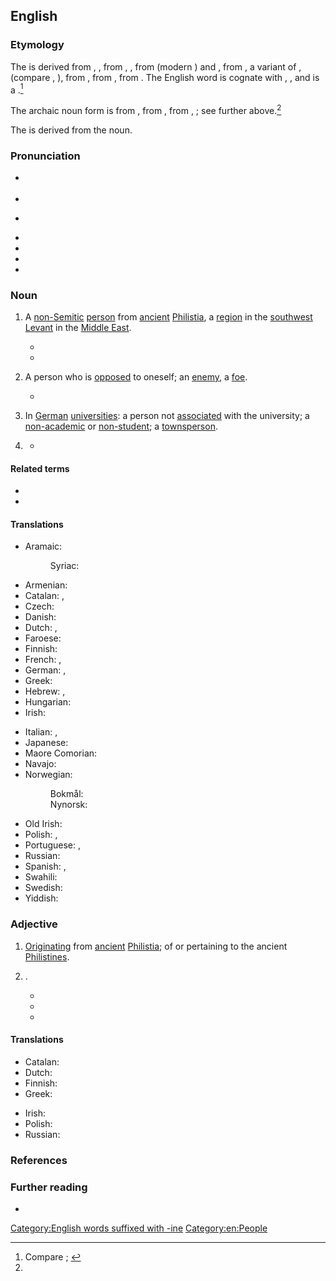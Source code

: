 {{also|philistine}}
==English==
{{was wotd|2009|January|16}}

===Etymology===
The {{glossary|noun}} is derived from {{inh|en|enm|Philistyne}}, {{m|enm|Philisten}}{{nb...|Palestine, Palisten, Phylestyne, Phylysteyn|otherforms=1}}, from {{inh|en|ang|Filistina}}, {{m|ang|Fillestina|pos={{glossary|genitive}} {{glossary|plural}}}}, from {{der|en|fro|Philistin}} (modern {{cog|fr|Philistin}}) and {{der|en|LL.|Philistinus}}, from {{der|en|grc-koi|Φυλιστῖνοι}}, a variant of {{m|grc-koi|Φυλιστιιμ}}, {{m|grc-koi|Φυλιστιείμ}} (compare {{cog|gkm|Φιλιστιείμ}}, {{cog|grc-koi|Παλαιστῖνοι}}), from {{der|en|he|פְּלִשְׁתִּים|tr=p'lishtím|pos=plural noun}}, from {{m|he|פְּלִשְׁתִּי|tr=p'lishtí|t=Philistine|pos=adjective}}, from {{m|he|פְּלֶשֶׁת|tr=p'léshet|t=Philistia}}. The English word is cognate with {{cog|akk||tr=Palastu}}, {{m|akk||tr=Pilistu}}, and is a {{doublet|en|Palestine|nocap=1}}.<ref name="OED">Compare {{R:OED Online|pos=n.'' and ''adj|id=142435|date=March 2006|nodot=1}}; {{R:Lexico|alt=Philistine{{sup|2}}|pos=n}}</ref>

The archaic noun {{glossary|plural}} form {{m|en|Philistim}} is from {{inh|en|enm|Philistiim}}{{nb...|Filistym, Philistieem, Philistiym|otherforms=1}}, from {{der|en|LL.|Philisthiim}}, from {{der|en|grc-koi|Φυλιστιιμ}}, {{m|grc-koi|Φυλιστιείμ}}; see further above.<ref name="OED"/>

The {{glossary|adjective}} is derived from the noun.

===Pronunciation===
* {{a|RP}} {{IPA|en|/ˈfɪlɪstaɪn/}}
* {{audio|en|LL-Q1860 (eng)-I learned some phrases-philistine.wav|Audio (RP)}}
* {{a|GA}} {{IPA|en|/ˈfɪlɪˌstaɪn/|/-lə-/|/-stin/|/fɪˈlɪstin/}}
* {{audio|en|En-us-Philistine.ogg|Audio (GA)}}
* {{audio|en|En-us-Philistine-3.ogg|Audio (GA)}}
* {{audio|en|En-au-Philistine.ogg|Audio (AU)}}
* {{hyphenation|en|Phi|list|ine}}

===Noun===
{{en-noun|s|Philistim|pl2qual=archaic}}

# {{lb|en|historical}} A [[non-]][[Semitic]] [[person]] from [[ancient#Adjective|ancient]] [[Philistia]], a [[region]] in the [[southwest]] [[Levant]] in the [[Middle East]].
#: {{synonyms|en|Philistee|q1=obsolete|Philistian|q2=archaic, rare}}
#* {{RQ:King James Version|Judges|16|23|url=https://archive.org/stream/Bible1611/Binder1#page/n358/mode/1up|column=1|passage=Then the lords of the '''Philiſtines''' gathered them together, for to offer a great ſacrifice vnto Dagon their god, and to reioyce; for they ſaid, Our god hath deliuered [[w:Samson|Samſon]] our enemy into our hand.}}
#* {{RQ:Churchill Celebrity|chapter=II|page=15|passage=Sunning himself on the board steps, I saw for the first time Mr. Farquhar Fenelon Cooke. He was dressed out in broad gaiters and bright tweeds, like an English tourist, and his face might have belonged to Dagon, idol of the '''Philistines'''.}}
# {{lb|en|figurative|frequently|humorous|usually|in the plural}} A person who is [[opposed#Adjective|opposed]] to oneself; an [[enemy]], a [[foe]].
#* {{RQ:Carlyle Past and Present|book=II|chapter=Abbot Hugo|page=44|passage=In very truth what could poor old Abbot Hugo do? A frail old man; and the '''Philistines''' were upon him,—that is to say, the Hebrews.}}
# {{lb|en|college slang|historical|nocat=1}} In [[German#Adjective|German]] [[university|universities]]: a person not [[associate#Verb|associated]] with the university; a [[nonacademic|non-academic]] or [[nonstudent|non-student]]; a [[townsperson]].
#: {{synonyms|en|philister|Philister|q2=both archaic}}
# {{alternative case form of|en|philistine|t=a [[person]] who is [[ignorant]] or [[uneducated]]; specifically, a person who [[lack#Verb|lacks]] [[appreciation]] of or is [[antagonistic]] towards [[art]] or [[culture#Noun|culture]], and who has [[pedestrian#Adjective|pedestrian]] [[taste#Noun|tastes]]}}
#: {{ux|en|It is Shakespearean, you '''Philistine'''!}}
#* {{quote-book|en|author=Thomas Carlyle|authorlink=Thomas Carlyle|chapter=Goethe|mainauthor={{w|Johann Wolfgang von Goethe}}|editor=[[w:Henry Duff Traill|H[enry] D[uff] Traill]]|title=[[w:Wilhelm Meister's Apprenticeship|Wilhelm Meister’s Apprenticeship and Travels: Translated from the German of Goethe{{nb...|In Two Volumes}}]]|series=The Works of Thomas Carlyle|seriesvolume=XXIII|edition=centenary|location=New York, N.Y.|publisher=[[w:Charles Scribner's Sons|Charles Scribner’s Sons]]|year=1824|volume=I|section=footnote 1|page=22|pageurl=https://books.google.com/books?id=O8wmAQAAMAAJ&pg=PA22|oclc=30760879|passage=[W]hen he &#91;{{w|Christoph Friedrich Nicolai}}&#93; wrote against [[w:Immanuel Kant|[Immanuel] Kant]]'s philosophy, without comprehending it; and judged of poetry as he judged of [[w:Brunswick Mum|Brunswick mum]], by its ''utility'', many people thought him wrong. A man of such spiritual habilitudes is now by the Germans called a ''Philister'', '''Philistine''': Nicolai earned for himself the painful pre-eminence of being ''Erz-Philister'', Arch-'''Philistine'''. [...] At present the literary '''Philistine''' seldom shows, never parades, himself in Germany; and when he does appear, he is in the last stage of emaciation.}}

====Related terms====
* {{l|en|Palestine}}
* {{l|en|Philistia}}

====Translations====
{{trans-top|non-Semitic person from ancient Philistia}}
* Aramaic:
*: Syriac: {{t|syc|ܦܠܫܬܝ̈ܐ}}
* Armenian: {{t|hy|փղշտացի}}
* Catalan: {{t|ca|filisteu}}, {{t|ca|filistea|f}}
* Czech: {{t|cs|Filištín|m}}
* Danish: {{t|da|filister}}
* Dutch: {{t+|nl|Filistijn|m}}, {{t|nl|Filistijnse|f}}
* Faroese: {{t|fo|filistari|m}}
* Finnish: {{t+|fi|filistealainen}}
* French: {{t+|fr|Philistin}}, {{t+|fr|Philistine|f}}
* German: {{t+|de|Philister|m}}, {{t|de|Philisterin|f}}
* Greek: {{t|el|Φιλισταίος|m}}
* Hebrew: {{t|he|פלשתי|m|tr=P'lishti}}, {{t|he|פְּלִשְׁתִּית‎|f}}
* Hungarian: {{t+|hu|filiszteus}}
* Irish: {{t|ga|Filistíneach|m}}
{{trans-mid}}
* Italian: {{t+|it|filisteo|m}}, {{t|it|filistea|f}}
* Japanese: {{t|ja|ペリシテ人|tr=ペリシテじん, perishite-jin}}
* Maore Comorian: {{t|swb|Mufilistini|c1}}
* Navajo: {{t|nv|Filístiya diné}}
* Norwegian:
*: Bokmål: {{t+|nb|filister|m}}
*: Nynorsk: {{t|nn|filistar|m}}
* Old Irish: {{t|sga|filistín|m}}
* Polish: {{t+|pl|Filistyn|m}}, {{t+|pl|Filistynka|f}}
* Portuguese: {{t|pt|filisteu|m}}, {{t|pt|filisteia|f}}
* Russian: {{t+|ru|филисти́млянин|m}}
* Spanish: {{t+|es|filisteo}}, {{t|es|filistea|f}}
* Swahili: {{t|sw|Mfilisti}}
* Swedish: {{t+|sv|filisté|c}}
* Yiddish: {{t|yi|פּלשתּי|m}}
{{trans-bottom}}

===Adjective===
{{en-adj}}

# {{lb|en|historical}} [[originate|Originating]] from [[ancient#Adjective|ancient]] [[Philistia]]; of or pertaining to the ancient [[Philistine#Noun|Philistines]].
#: {{synonyms|en|Philistian|q1=archaic, rare}}
# {{alternative case form of|en|philistine|t=[[ignorant]] or [[uneducated]]; specifically, [[lack#Verb|lacking]] [[appreciation]] for or [[antagonistic]] towards [[art]] or [[culture#Noun|culture]], and having [[pedestrian#Adjective|pedestrian]] [[taste#Noun|tastes]]}}.
#* {{quote-journal|en|title=18th Century England|editor=[[w:Henry Luce|Henry R[obinson] Luce]]|magazine=[[w:Life (magazine)|Life]]|location=Chicago, Ill.; New York, N.Y.|publisher={{w|Time Inc.}}|date=13 September 1948|volume=25|issue=11|page=124|pageurl=https://books.google.com/books?id=HUgEAAAAMBAJ&pg=PA124|issn=0024-3019|oclc=34142982|passage=[[w:Robert Walpole|[Robert] Walpole]], moreover, left England not only more corrupt than he found it, but crasser and more '''Philistine'''.}}
#* {{quote-book|en|author=Nick Doll|title=Canoeist’s Guide to the North East{{nb...|Scottish Borders, Northumberland, Co. Durham, Yorkshire Dales and the Coast}}|location=Milnthorpe, Cumbria|publisher=[[w:Cicerone (publisher)|Cicerone Press]]|year=1991|page=25|pageurl=https://books.google.com/books?id=FtcYIpq6KtoC&pg=PA25|isbn=978-1-85284-066-2|passage=Visitors to the area are strongly recommended to have a look around the castle, for even the most '''Philistine''' of wild water canoeists cannot fail to be impressed by the enormous armoury, fine paintings and wonderful furnishings that seem to outclass all other museums and castles in the North East.}}
#* {{quote-book|en|author=Louis Auchincloss|authorlink=Louis Auchincloss|chapter=The Heiress|title=Manhattan Monologues|location=New York, N.Y.|publisher=[[w:Houghton Mifflin Harcourt|Houghton Mifflin Company]]|year=2002|page=33|pageurl=https://books.google.com/books?id=HKgJpl-7oMcC&pg=PT44|isbn=978-0-618-15289-6|passage=Miles was taken seriously by the great dames of Manhattan society and was not scorned by even the most '''Philistine''' of their husbands.}}

====Translations====
{{trans-top|originating from ancient Philistia; of or pertaining to the ancient Philistines}}
* Catalan: {{t|ca|filisteu}}
* Dutch: {{t|nl|Filistijns}}
* Finnish: {{t+|fi|filistealainen}}
* Greek: {{t|el|φιλισταϊκός|m}}
{{trans-mid}}
* Irish: {{t|ga|Filistíneach}}
* Polish: {{t+|pl|filistyński|m}}
* Russian: {{t+|ru|филисти́мский}}
{{trans-bottom}}

===References===
<references/>

===Further reading===
* {{pedia|Philistines}}

[[Category:English words suffixed with -ine]]
[[Category:en:People]]